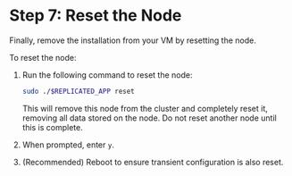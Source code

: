 # Step 7: Reset the Node

Finally, remove the installation from your VM by resetting the node.

To reset the node:

1. Run the following command to reset the node:

   ```bash
   sudo ./$REPLICATED_APP reset
   ```

   This will remove this node from the cluster and completely reset it, removing all data stored on the node.
Do not reset another node until this is complete.

1. When prompted, enter `y`.

1. (Recommended) Reboot to ensure transient configuration is also reset.